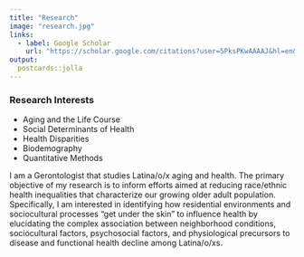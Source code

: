 ---
title: "Research"
image: "research.jpg"
links:
  - label: Google Scholar
    url: "https://scholar.google.com/citations?user=5PksPKwAAAAJ&hl=en&authuser=2"
output:
  postcards::jolla
---
 
### Research Interests
- Aging and the Life Course
- Social Determinants of Health
- Health Disparities
- Biodemography
- Quantitative Methods
 
I am a Gerontologist that studies Latina/o/x aging and health. The primary objective of my research is to inform efforts aimed at reducing race/ethnic health inequalities that characterize our growing older adult population. Specifically, I am interested in identifying how residential environments and sociocultural processes “get under the skin” to influence health by elucidating the complex association between neighborhood conditions, sociocultural factors, psychosocial factors, and physiological precursors to disease and functional health decline among Latina/o/xs.


